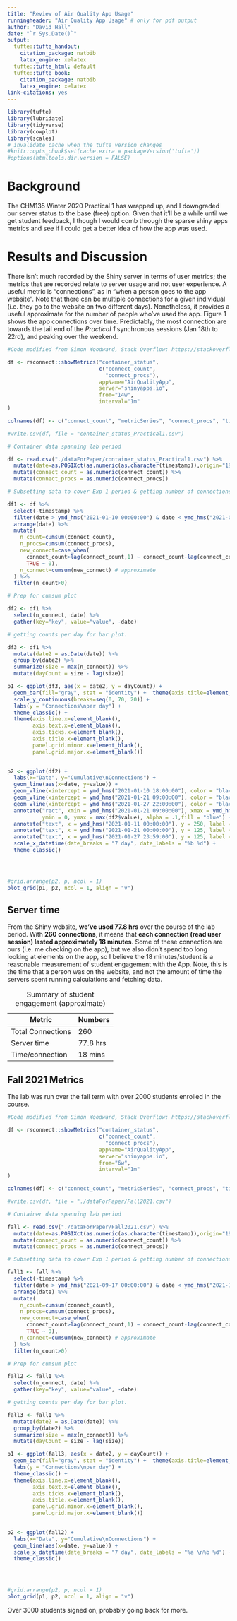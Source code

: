 ```yaml
---
title: "Review of Air Quality App Usage"
runningheader: "Air Quality App Usage" # only for pdf output
author: "David Hall"
date: "`r Sys.Date()`"
output:
  tufte::tufte_handout:
    citation_package: natbib
    latex_engine: xelatex
  tufte::tufte_html: default
  tufte::tufte_book:
    citation_package: natbib
    latex_engine: xelatex
link-citations: yes
---
```


```r
library(tufte)
library(lubridate)
library(tidyverse)
library(cowplot)
library(scales)
# invalidate cache when the tufte version changes
#knitr::opts_chunk$set(cache.extra = packageVersion('tufte'))
#options(htmltools.dir.version = FALSE)
```

# Background

The CHM135 Winter 2020 Practical 1 has wrapped up, and I downgraded our server status to the base (free) option. Given that it'll be a while until we get student feedback, I though I would comb through the sparse shiny apps metrics and see if I could get a better idea of how the app was used. 

# Results and Discussion

There isn't much recorded by the Shiny server in terms of user metrics; the metrics that are recorded relate to server usage and not user experience. A useful metric is "connections", as in "when a person goes to the app website". Note that there can be multiple connections for a given individual (i.e. they go to the website on two different days). Nonetheless, it provides a useful approximate for the number of people who've used the app. Figure 1 shows the app connections over time. Predictably, the most connection are towards the tail end of the *Practical 1* synchronous sessions (Jan 18th to 22rd), and peaking over the weekend. 

```r

#Code modified from Simon Woodward, Stack Overflow; https://stackoverflow.com/a/53733859

df <- rsconnect::showMetrics("container_status",
                             c("connect_count",
                               "connect_procs"),
                             appName="AirQualityApp",
                             server="shinyapps.io",
                             from="14w",
                             interval="1m"
)

colnames(df) <- c("connect_count", "metricSeries", "connect_procs", "timestamp" )

#write.csv(df, file = "container_status_Practical1.csv")

```



```r

# Container data spanning lab period

df <- read.csv("./dataForPaper/container_status_Practical1.csv") %>% 
  mutate(date=as.POSIXct(as.numeric(as.character(timestamp)),origin="1970-01-01")) %>% 
  mutate(connect_count = as.numeric(connect_count)) %>%
  mutate(connect_procs = as.numeric(connect_procs))

# Subsetting data to cover Exp 1 period & getting number of connections

df1 <- df %>%
  select(-timestamp) %>% 
  filter(date > ymd_hms("2021-01-10 00:00:00") & date < ymd_hms("2021-01-31 00:00:00")) %>%
  arrange(date) %>% 
  mutate(
    n_count=cumsum(connect_count),
    n_procs=cumsum(connect_procs),
    new_connect=case_when(
      connect_count>lag(connect_count,1) ~ connect_count-lag(connect_count,1),
      TRUE ~ 0),
    n_connect=cumsum(new_connect) # approximate
  ) %>% 
  filter(n_count>0)

# Prep for cumsum plot

df2 <- df1 %>%  
  select(n_connect, date) %>% 
  gather(key="key", value="value", -date)

# getting counts per day for bar plot.

df3 <- df1 %>%
  mutate(date2 = as.Date(date)) %>%
  group_by(date2) %>%
  summarize(size = max(n_connect)) %>%
  mutate(dayCount = size - lag(size))

```

```r

p1 <- ggplot(df3, aes(x = date2, y = dayCount)) +
  geom_bar(fill="gray", stat = "identity") +  theme(axis.title=element_blank()) +
  scale_y_continuous(breaks=seq(0, 70, 20)) +
  labs(y = "Connections\nper day") +
  theme_classic() +
  theme(axis.line.x=element_blank(),
        axis.text.x=element_blank(),
        axis.ticks.x=element_blank(),
        axis.title.x=element_blank(),
        panel.grid.minor.x=element_blank(),
        panel.grid.major.x=element_blank())
  

p2 <- ggplot(df2) +
  labs(x="Date", y="Cumulative\nConnections") +
  geom_line(aes(x=date, y=value)) + 
  geom_vline(xintercept = ymd_hms("2021-01-10 18:00:00"), color = "black", lwd = 1) + #lab published on quercus
  geom_vline(xintercept = ymd_hms("2021-01-21 09:00:00"), color = "black", lwd = 1) + #Sync sessions starts
  geom_vline(xintercept = ymd_hms("2021-01-27 22:00:00"), color = "black", lwd = 1) + #due date 
  annotate("rect", xmin = ymd_hms("2021-01-21 09:00:00"), xmax = ymd_hms("2021-01-27 22:00:00"), 
           ymin = 0, ymax = max(df2$value), alpha = .1,fill = "blue") + # rect for when students actively working
  annotate("text", x = ymd_hms("2021-01-11 00:00:00"), y = 250, label = "Released", hjust = 0, size=3) +
  annotate("text", x = ymd_hms("2021-01-21 00:00:00"), y = 125, label = "Start sync. \nsessions", hjust = 1, size=3) +
  annotate("text", x = ymd_hms("2021-01-27 23:59:00"), y = 125, label = "Due date", hjust = 0, size=3) +
  scale_x_datetime(date_breaks = "7 day", date_labels = "%b %d") +
  theme_classic()




#grid.arrange(p2, p, ncol = 1)
plot_grid(p1, p2, ncol = 1, align = "v")

```

## Server time

From the Shiny website, **we've used 77.8 hrs** over the course of the lab period. With **260 connections**, it means that **each connection (read user session) lasted approximately 18 minutes**. Some of these connection are ours (i.e. me checking on the app), but we also didn't spend too long looking at elements on the app, so I believe the 18 minutes/student is a reasonable measurement of student engagement with the App. Note, this is the time that a person was on the website, and not the amount of time the servers spent running calculations and fetching data. 

| Metric            | Numbers  |
|-------------------|----------|
| Total Connections | 260      |
| Server time       | 77.8 hrs |
| Time/connection   | 18 mins  |

Table: Summary of student engagement (approximate)

## Fall 2021 Metrics

The lab was run over the fall term with over 2000 students enrolled in the course. 

```r

#Code modified from Simon Woodward, Stack Overflow; https://stackoverflow.com/a/53733859

df <- rsconnect::showMetrics("container_status",
                             c("connect_count",
                               "connect_procs"),
                             appName="AirQualityApp",
                             server="shinyapps.io",
                             from="6w",
                             interval="1m"
)

colnames(df) <- c("connect_count", "metricSeries", "connect_procs", "timestamp" )

#write.csv(df, file = "./dataForPaper/Fall2021.csv")

```



```r

# Container data spanning lab period

fall <- read.csv("./dataForPaper/Fall2021.csv") %>% 
  mutate(date=as.POSIXct(as.numeric(as.character(timestamp)),origin="1970-01-01")) %>% 
  mutate(connect_count = as.numeric(connect_count)) %>%
  mutate(connect_procs = as.numeric(connect_procs))

# Subsetting data to cover Exp 1 period & getting number of connections

fall1 <- fall %>%
  select(-timestamp) %>% 
  filter(date > ymd_hms("2021-09-17 00:00:00") & date < ymd_hms("2021-10-15 00:00:00")) %>%
  arrange(date) %>% 
  mutate(
    n_count=cumsum(connect_count),
    n_procs=cumsum(connect_procs),
    new_connect=case_when(
      connect_count>lag(connect_count,1) ~ connect_count-lag(connect_count,1),
      TRUE ~ 0),
    n_connect=cumsum(new_connect) # approximate
  ) %>% 
  filter(n_count>0)

# Prep for cumsum plot

fall2 <- fall1 %>%  
  select(n_connect, date) %>% 
  gather(key="key", value="value", -date)

# getting counts per day for bar plot.

fall3 <- fall1 %>%
  mutate(date2 = as.Date(date)) %>%
  group_by(date2) %>%
  summarize(size = max(n_connect)) %>%
  mutate(dayCount = size - lag(size))

```

```r

p1 <- ggplot(fall3, aes(x = date2, y = dayCount)) +
  geom_bar(fill="gray", stat = "identity") +  theme(axis.title=element_blank()) +
  labs(y = "Connections\nper day") +
  theme_classic() +
  theme(axis.line.x=element_blank(),
        axis.text.x=element_blank(),
        axis.ticks.x=element_blank(),
        axis.title.x=element_blank(),
        panel.grid.minor.x=element_blank(),
        panel.grid.major.x=element_blank())
  

p2 <- ggplot(fall2) +
  labs(x="Date", y="Cumulative\nConnections") +
  geom_line(aes(x=date, y=value)) + 
  scale_x_datetime(date_breaks = "7 day", date_labels = "%a \n%b %d") +
  theme_classic()




#grid.arrange(p2, p, ncol = 1)
plot_grid(p1, p2, ncol = 1, align = "v")

```

Over 3000 students signed on, probably going back for more.
